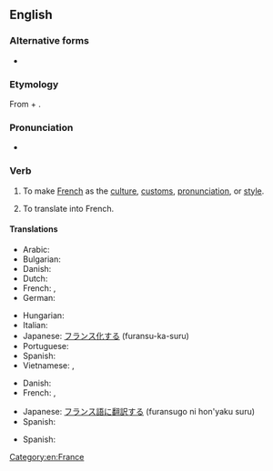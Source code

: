 ==English==

===Alternative forms===
* {{l|en|gallicise}} {{qualifier|non-Oxford British spelling}}

===Etymology===
From {{etyl|la|en}} {{m|la|Gallicus||French}} + {{m|en|-ize}}.

===Pronunciation===
* {{IPA|en|/ˈɡælɪsaɪz/}}

===Verb===
{{en-verb}}

# {{lb|en|transitive}} To make [[French]] as the [[culture]], [[custom]]s, [[pronunciation]], or [[style]].
#: {{syn|en|francize}}
# {{lb|en|transitive}} To translate into French.

====Translations====
{{trans-top|to make French as the culture, customs, pronunciation, or style}}
* Arabic: {{t|ar|فَرْنَسَ}}
* Bulgarian: {{t|bg|пофренчвам|sc=Cyrl}}
* Danish: {{t+|da|forfranske}}
* Dutch: {{t+|nl|verfransen}}
* French: {{t|fr|faire français}}, {{t+|fr|franciser}}
* German: {{t+|de|französisieren}}
{{trans-mid}}
* Hungarian: {{t|hu|elfranciásít}}
* Italian: {{t|it|gallicizzare}}
* Japanese: [[フランス化]]する (furansu-ka-suru)
* Portuguese: {{t|pt|afrancesar}}
* Spanish: {{t+|es|afrancesar}}
* Vietnamese: {{t|vi|Pháp hóa}}, {{t|vi|Pháp hoá}}
{{trans-bottom}}

{{trans-top|to translate into French}}
* Danish: {{t|da|[[oversætte]] [[til]] [[fransk]]}}
* French: {{t|fr|[[traduire]] [[en]] [[français]]}}, {{t+|fr|franciser}}
{{trans-mid}}
* Japanese: [[フランス語]]に[[翻訳する]] (furansugo ni hon'yaku suru)
* Spanish: {{t|es|[[traducir]] [[en]] [[francés]]}}
{{trans-bottom}}

{{checktrans-top}}
* Spanish: {{t-check|es|galicizar}}
{{trans-mid}}
{{trans-bottom}}

[[Category:en:France]]